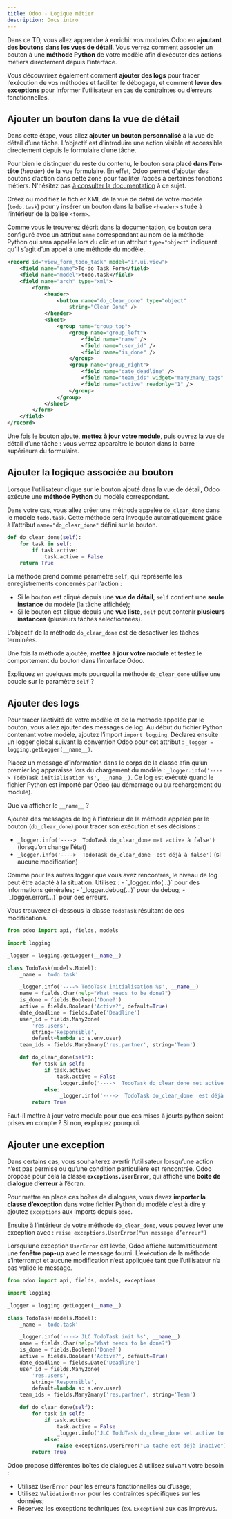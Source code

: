 ```yaml
---
title: Odoo - Logique métier
description: Docs intro
---
```


Dans ce TD, vous allez apprendre à enrichir vos modules Odoo 
en **ajoutant des boutons dans les vues de détail**.
Vous verrez comment associer un bouton à une **méthode Python** 
de votre modèle afin d’exécuter des actions métiers directement depuis l’interface.

Vous découvrirez également comment **ajouter des logs** pour tracer 
l’exécution de vos méthodes et faciliter le débogage,
et comment **lever des exceptions** pour informer l’utilisateur en cas de 
contraintes ou d’erreurs fonctionnelles.

## Ajouter un bouton dans la vue de détail

Dans cette étape, vous allez **ajouter un bouton personnalisé** à la vue de 
détail d’une tâche. 
L’objectif est d’introduire une action visible et accessible directement 
depuis le formulaire d’une tâche.

Pour bien le distinguer du reste du contenu, le bouton sera placé **dans l’en-tête** 
(*header*) de la vue formulaire.
En effet, Odoo permet d’ajouter des boutons d’action dans cette zone pour faciliter 
l’accès à certaines fonctions métiers. N'hésitez pas
[à consulter la documentation](https://www.odoo.com/documentation/18.0/developer/reference/user_interface/view_architectures.html#header-display-workflow-buttons-and-a-status)
à ce sujet.

Créez ou modifiez le fichier XML de la vue de détail de votre modèle (`todo.task`) 
pour y insérer un bouton dans la balise `<header>` située à l’intérieur de la balise `<form>`.

Comme vous le trouverez décrit [dans la documentation](https://www.odoo.com/documentation/18.0/developer/reference/user_interface/view_architectures.html#button-display-action-buttons),
ce bouton sera configuré avec un attribut `name` correspondant au nom de la méthode 
Python qui sera appelée lors du clic 
et un attribut `type="object"` indiquant qu’il s’agit d’un appel à une méthode du modèle.

```xml title="views/res_partner_view.xml" ins={6-9}
<record id="view_form_todo_task" model="ir.ui.view">
    <field name="name">To-do Task Form</field>
    <field name="model">todo.task</field>
    <field name="arch" type="xml">
        <form>
            <header>
                <button name="do_clear_done" type="object"
                    string="Clear Done" />
            </header>
            <sheet>
                <group name="group_top">
                    <group name="group_left">
                        <field name="name" />
                        <field name="user_id" />
                        <field name="is_done" />
                    </group>
                    <group name="group_right">
                        <field name="date_deadline" />
                        <field name="team_ids" widget="many2many_tags" />
                        <field name="active" readonly="1" />
                    </group>
                </group>
            </sheet>
        </form>
    </field>
</record>
```

Une fois le bouton ajouté, **mettez à jour votre module**, puis ouvrez la vue de détail d’une tâche :
vous verrez apparaître le bouton dans la barre supérieure du formulaire.

## Ajouter la logique associée au bouton

Lorsque l’utilisateur clique sur le bouton ajouté dans la vue de détail, 
Odoo exécute une **méthode Python** du modèle correspondant.

Dans votre cas, vous allez créer une méthode appelée `do_clear_done` 
dans le modèle `todo.task`.
Cette méthode sera invoquée automatiquement grâce à l’attribut `name="do_clear_done"` 
défini sur le bouton.

```python title="todo_task_model.py"
def do_clear_done(self):
    for task in self:
        if task.active:
            task.active = False
    return True
```

La méthode prend comme paramètre `self`, qui représente les enregistrements concernés par l’action :
- Si le bouton est cliqué depuis une **vue de détail**, `self` contient une **seule instance** du modèle (la tâche affichée);
- Si le bouton est cliqué depuis une **vue liste**, `self` peut contenir **plusieurs instances** (plusieurs tâches sélectionnées).

L’objectif de la méthode `do_clear_done` est de désactiver les tâches terminées.

Une fois la méthode ajoutée, **mettez à jour votre module** et 
testez le comportement du bouton dans l’interface Odoo.

<Aside icon="magnifier" title="Exercice">

Expliquez en quelques mots pourquoi la méthode `do_clear_done`
utilise une boucle sur le paramètre `self` ?

</Aside>

## Ajouter des logs

Pour tracer l’activité de votre modèle et de la méthode appelée par le bouton, vous allez 
ajouter des messages de log. Au début du fichier Python contenant votre modèle, ajoutez 
l’import `import logging`. Déclarez ensuite un logger global suivant la convention Odoo 
pour cet attribut : `_logger = logging.getLogger(__name__)`.

Placez un message d’information dans le corps de la classe afin qu’un premier 
log apparaisse lors du chargement du modèle :
`_logger.info('----> TodoTask initialisation %s', __name__)`.
Ce log est exécuté quand le fichier Python est importé par Odoo 
(au démarrage ou au rechargement du module).

<Aside icon="magnifier" title="Exercice">

Que va afficher le `__name__` ?

</Aside>

Ajoutez des messages de log à l’intérieur de la méthode appelée par le bouton (`do_clear_done`) 
pour tracer son exécution et ses décisions :
  - `_logger.info('---->  TodoTask do_clear_done met active à false')` (lorsqu’on change l’état)
  - `_logger.info('---->  TodoTask do_clear_done  est déjà à false')` (si aucune modification)

<Aside>
Comme pour les autres logger que vous avez rencontrés, le niveau de log peut être adapté 
à la situation. Utilisez : 
- `_logger.info(...)` pour des informations générales; 
- `_logger.debug(...)` pour du debug;
- `_logger.error(...)` pour des erreurs.
</Aside>

Vous trouverez ci-dessous la classe `TodoTask` résultant de ces modifications.

```python title="todo_task_model.py" ins={3,5,10,25-27}
from odoo import api, fields, models

import logging

_logger = logging.getLogger(__name__)

class TodoTask(models.Model):
    _name = 'todo.task'

    _logger.info('----> TodoTask initialisation %s', __name__)
    name = fields.Char(help="What needs to be done?")
    is_done = fields.Boolean('Done?')
    active = fields.Boolean('Active?', default=True)
    date_deadline = fields.Date('Deadline')
    user_id = fields.Many2one(
        'res.users',
        string='Responsible',
        default=lambda s: s.env.user)
    team_ids = fields.Many2many('res.partner', string='Team')

    def do_clear_done(self):
        for task in self:
            if task.active:
                task.active = False
                _logger.info('---->  TodoTask do_clear_done met active à false')
            else:
                 _logger.info('---->  TodoTask do_clear_done  est déjà à false')
        return True
```

<Aside icon="magnifier" title="Exercice">

Faut-il mettre à jour votre module pour que ces mises à jourts python soient prises en compte ?
Si non, expliquez pourquoi.

</Aside>

## Ajouter une exception

Dans certains cas, vous souhaiterez avertir l’utilisateur lorsqu’une action 
n’est pas permise ou qu’une condition particulière est rencontrée.
Odoo propose pour cela la classe **`exceptions.UserError`**, 
qui affiche une **boîte de dialogue d’erreur** à l’écran.

Pour mettre en place ces boîtes de dialogues, vous devez
**importer la classe d’exception** dans votre fichier Python du modèle
c'est à dire y ajoutez `exceptions` aux imports depuis `odoo`.

Ensuite à l’intérieur de votre méthode `do_clear_done`, vous pouvez lever une exception avec :
`raise exceptions.UserError("un message d’erreur")`

Lorsqu’une exception `UserError` est levée, Odoo affiche automatiquement 
une **fenêtre pop-up** avec le message fourni.
L’exécution de la méthode s’interrompt et aucune modification n’est appliquée 
tant que l’utilisateur n’a pas validé le message.


```python title="todo_task_model.py" mark={1,27}
from odoo import api, fields, models, exceptions

import logging

_logger = logging.getLogger(__name__)

class TodoTask(models.Model):
    _name = 'todo.task'

    _logger.info('----> JLC TodoTask init %s', __name__)
    name = fields.Char(help="What needs to be done?")
    is_done = fields.Boolean('Done?')
    active = fields.Boolean('Active?', default=True)
    date_deadline = fields.Date('Deadline')
    user_id = fields.Many2one(
        'res.users',
        string='Responsible',
        default=lambda s: s.env.user)
    team_ids = fields.Many2many('res.partner', string='Team')

    def do_clear_done(self):
        for task in self:
            if task.active:
                task.active = False
                _logger.info('JLC TodoTask do_clear_done set active to false')
            else:
                raise exceptions.UserError("La tache est déjà inacive")
        return True
```

<Aside>
Odoo propose différentes boîtes de dialogues à utilisez suivant votre besoin : 

- Utilisez `UserError` pour les erreurs fonctionnelles ou d’usage;
- Utilisez `ValidationError` pour les contraintes spécifiques sur les données;
- Réservez les exceptions techniques (ex. `Exception`) aux cas imprévus.
</Aside>